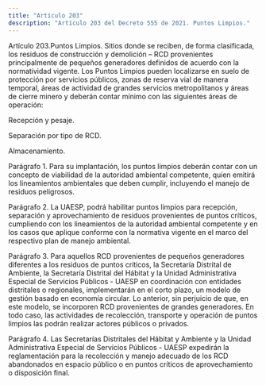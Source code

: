```yaml
---
title: "Artículo 203"
description: "Artículo 203 del Decreto 555 de 2021. Puntos Limpios."
---
```


Artículo 203.Puntos Limpios. Sitios donde se reciben, de forma clasificada, los residuos de construcción y demolición – RCD provenientes principalmente de pequeños generadores definidos de acuerdo con la normatividad vigente. Los Puntos Limpios pueden localizarse en suelo de protección por servicios públicos, zonas de reserva vial de manera temporal, áreas de actividad de grandes servicios metropolitanos y áreas de cierre minero y deberán contar mínimo con las siguientes áreas de operación:
 
Recepción y pesaje.
 
Separación por tipo de RCD.
 
Almacenamiento.
 
Parágrafo 1. Para su implantación, los puntos limpios deberán contar con un concepto de viabilidad de la autoridad ambiental competente, quien emitirá los lineamientos ambientales que deben cumplir, incluyendo el manejo de residuos peligrosos.
 
Parágrafo 2. La UAESP, podrá habilitar puntos limpios para recepción, separación y aprovechamiento de residuos provenientes de puntos críticos, cumpliendo con los lineamientos de la autoridad ambiental competente y en los casos que aplique conforme con la normativa vigente en el marco del respectivo plan de manejo ambiental.
 
Parágrafo 3. Para aquellos RCD provenientes de pequeños generadores diferentes a los residuos de puntos críticos, la Secretaría Distrital de Ambiente, la Secretaría Distrital del Hábitat y la Unidad Administrativa Especial de Servicios Públicos - UAESP en coordinación con entidades distritales o regionales, implementarán en el corto plazo, un modelo de gestión basado en economía circular. Lo anterior, sin perjuicio de que, en este modelo, se incorporen RCD provenientes de grandes generadores. En todo caso, las actividades de recolección, transporte y operación de puntos limpios las podrán realizar actores públicos o privados.
 
Parágrafo 4. Las Secretarías Distritales del Hábitat y Ambiente y la Unidad Administrativa Especial de Servicios Públicos - UAESP expedirán la reglamentación para la recolección y manejo adecuado de los RCD abandonados en espacio público o en puntos críticos de aprovechamiento o disposición final.